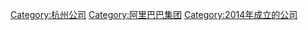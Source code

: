 {{主}}
[[Category:杭州公司|Category:杭州公司]]
[[Category:阿里巴巴集团|Category:阿里巴巴集团]]
[[Category:2014年成立的公司|Category:2014年成立的公司]]